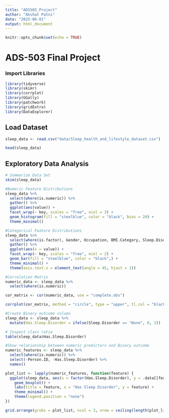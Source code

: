 ```yaml
---
title: "ADS503_Project"
author: "Akshat Patni"
date: "2025-06-01"
output: html_document
---
```


```r
knitr::opts_chunk$set(echo = TRUE)
```

# ADS-503 Final Project

### Import Libraries

```r
library(tidyverse)    
library(skimr)        
library(corrplot)     
library(GGally)       
library(patchwork)  
library(gridExtra)
library(DataExplorer)
```

## Load Dataset

```r
sleep_data <- read.csv("data/Sleep_health_and_lifestyle_dataset.csv")

head(sleep_data)
```

## Exploratory Data Analysis

```r
# Summarize Data Set
skim(sleep_data)
```

```r
#Numeric Feature Distributions
sleep_data %>%
  select(where(is.numeric)) %>%
  gather() %>%
  ggplot(aes(value)) +
  facet_wrap(~ key, scales = "free", ncol = 3) +
  geom_histogram(fill = "steelblue", color = "black", bins = 20) +
  theme_minimal()

```

```r
#Categorical Feature Distributions
sleep_data %>%
  select(where(is.factor), Gender, Occupation, BMI.Category, Sleep.Disorder) %>%
  gather() %>%
  ggplot(aes(x = value)) +
  facet_wrap(~ key, scales = "free", ncol = 2) +
  geom_bar(fill = "steelblue", color = "black",) +
  theme_minimal() +
  theme(axis.text.x = element_text(angle = 45, hjust = 1))

```

```r
#Correlation Matrix 
numeric_data <- sleep_data %>%
  select(where(is.numeric))

cor_matrix <- cor(numeric_data, use = "complete.obs")

corrplot(cor_matrix, method = "circle", type = "upper", tl.col = "black", tl.cex = 0.8)
```

```r
#Create Binary outcome column 
sleep_data <- sleep_data %>%
  mutate(Has.Sleep.Disorder = ifelse(Sleep.Disorder == "None", 0, 1))

# Inspect class ratio
table(sleep_data$Has.Sleep.Disorder)
```

```r
#Show relationship between numeric predictors and Binary outcome
numeric_features <- sleep_data %>%
  select(where(is.numeric)) %>%
  select(-Person.ID, -Has.Sleep.Disorder) %>%
  names()

plot_list <- lapply(numeric_features, function(feature) {
  ggplot(sleep_data, aes(x = factor(Has.Sleep.Disorder), y = .data[[feature]], fill = factor(Has.Sleep.Disorder))) +
    geom_boxplot() +
    labs(title = feature, x = "Has Sleep Disorder", y = feature) +
    theme_minimal() +
    theme(legend.position = "none")
})

grid.arrange(grobs = plot_list, ncol = 3, nrow = ceiling(length(plot_list)/3))


```

